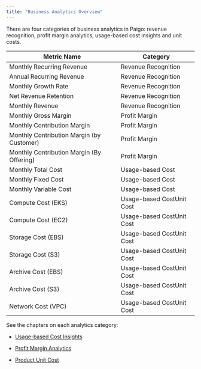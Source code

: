 ```yaml
---
title: "Business Analytics Overview"
---
```


There are four categories of business analytics in Paigo: revenue recognition, profit margin analytics, usage-based cost insights and unit costs.

| Metric Name                               | Category                  |
| ----------------------------------------- | ------------------------- |
| Monthly Recurring Revenue                 | Revenue Recognition       |
| Annual Recurring Revenue                  | Revenue Recognition       |
| Monthly Growth Rate                       | Revenue Recognition       |
| Net Revenue Retention                     | Revenue Recognition       |
| Monthly Revenue                           | Revenue Recognition       |
| Monthly Gross Margin                      | Profit Margin             |
| Monthly Contribution Margin               | Profit Margin             |
| Monthly Contribution Margin (by Customer) | Profit Margin             |
| Monthly Contribution Margin (By Offering) | Profit Margin             |
| Monthly Total Cost                        | Usage-based Cost          |
| Monthly Fixed Cost                        | Usage-based Cost          |
| Monthly Variable Cost                     | Usage-based Cost          |
| Compute Cost (EKS)                        | Usage-based CostUnit Cost |
| Compute Cost (EC2)                        | Usage-based CostUnit Cost |
| Storage Cost (EBS)                        | Usage-based CostUnit Cost |
| Storage Cost (S3)                         | Usage-based CostUnit Cost |
| Archive Cost (EBS)                        | Usage-based CostUnit Cost |
| Archive Cost (S3)                         | Usage-based CostUnit Cost |
| Network Cost (VPC)                        | Usage-based CostUnit Cost |

See the chapters on each analytics category:

* [Usage-based Cost Insights](/business-analytics/usage-based-cost-insights)

* [Profit Margin Analytics](/business-analytics/profit-margin-analytics)

* [Product Unit Cost](/business-analytics/product-unit-cost)